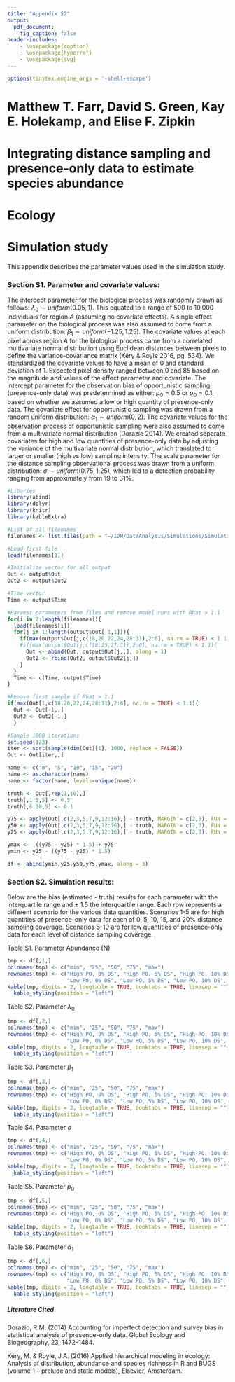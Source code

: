 ```yaml
---
title: "Appendix S2"
output: 
  pdf_document:
    fig_caption: false
header-includes:
    - \usepackage{caption}
    - \usepackage{hyperref}
    - \usepackage{svg}
---
```

\captionsetup[table]{labelformat=empty}
```r
options(tinytex.engine_args = '-shell-escape')
```
# Matthew T. Farr, David S. Green, Kay E. Holekamp, and Elise F. Zipkin

# Integrating distance sampling and presence-only data to estimate species abundance

# Ecology

\href{https://doi.org/10.5281/zenodo.3981242}{\includesvg{DOI}}

# Simulation study

This appendix describes the parameter values used in the simulation study.

### Section S1. Parameter and covariate values:

The intercept parameter for the biological process was randomly drawn as follows: $\lambda_0 \sim uniform(0.05, 1)$. This equated to a range of 500 to 10,000 individuals for region $A$ (assuming no covariate effects). A single effect parameter on the biological process was also assumed to come from a uniform distribution: $\beta_1 \sim uniform(-1.25, 1.25)$. The covariate values at each pixel across region $A$ for the biological process came from a correlated multivariate normal distribution using Euclidean distances between pixels to define the variance-covariance matrix (Kéry & Royle 2016, pg. 534). We standardized the covariate values to have a mean of 0 and standard deviation of 1. Expected pixel density ranged between 0 and 85 based on the magnitude and values of the effect parameter and covariate. The intercept parameter for the observation bias of opportunistic sampling (presence-only data) was predetermined as either: $p_0 = 0.5$ or $p_0 = 0.1$, based on whether we assumed a low or high quantity of presence-only data. The covariate effect for opportunistic sampling was drawn from a random uniform distribution: $\alpha_1 \sim uniform(0, 2)$. The covariate values for the observation process of opportunistic sampling were also assumed to come from a multivariate normal distribution (Dorazio 2014). We created separate covariates for high and low quantities of presence-only data by adjusting the variance of the multivariate normal distribution, which translated to larger or smaller (high vs low) sampling intensity. The scale parameter for the distance sampling observational process was drawn from a uniform distribution: $\sigma \sim uniform(0.75, 1.25)$, which led to a detection probability ranging from approximately from 19 to 31%.

```r
#Libaries
library(abind)
library(dplyr)
library(knitr)
library(kableExtra)

#List of all filenames
filenames <- list.files(path = "~/IDM/DataAnalysis/Simulations/SimulationOutput", pattern = "output", full.names = TRUE)

#Load first file
load(filenames[1])

#Initialize vector for all output
Out <- output$Out
Out2 <- output$Out2

#Time vector
Time <- output$Time

#Harvest parameters from files and remove model runs with Rhat > 1.1
for(i in 2:length(filenames)){
  load(filenames[i])
  for(j in 1:length(output$Out[,1,1])){
    if(max(output$Out[j,c(18,20,22,24,28:31),2:6], na.rm = TRUE) < 1.1){
    #if(max(output$Out[j,c(18:25,27:31),2:6], na.rm = TRUE) < 1.1){
      Out <- abind(Out, output$Out[j,,], along = 1)
      Out2 <- rbind(Out2, output$Out2[j,])
    }
  }
  Time <- c(Time, output$Time)
}

#Remove first sample if Rhat > 1.1
if(max(Out[1,c(18,20,22,24,28:31),2:6], na.rm = TRUE) < 1.1){
  Out <- Out[-1,,]
  Out2 <- Out2[-1,]
  }

#Sample 1000 iterations
set.seed(123)
iter <- sort(sample(dim(Out)[1], 1000, replace = FALSE))
Out <- Out[iter,,]

name <- c("0", "5", "10", "15", "20")
name <- as.character(name)
name <- factor(name, levels=unique(name))

truth <- Out[,rep(1,10),]
truth[,1:5,5] <- 0.5
truth[,6:10,5] <- 0.1

y75 <- apply(Out[,c(2,3,5,7,9,12:16),] - truth, MARGIN = c(2,3), FUN = quantile, probs = 0.75, na.rm = TRUE)
y50 <- apply(Out[,c(2,3,5,7,9,12:16),] - truth, MARGIN = c(2,3), FUN = quantile, probs = 0.5, na.rm = TRUE)
y25 <- apply(Out[,c(2,3,5,7,9,12:16),] - truth, MARGIN = c(2,3), FUN = quantile, probs = 0.25, na.rm = TRUE)

ymax <-  ((y75 - y25) * 1.5) + y75
ymin <- y25 - ((y75 - y25) * 1.5)

df <- abind(ymin,y25,y50,y75,ymax, along = 3)
```

### Section S2. Simulation results:

Below are the bias (estimated - truth) results for each parameter with the interquartile range and $\pm$ 1.5 the interquartile range. Each row represents a different scenario for the various data quantities. Scenarios 1-5 are for high quantities of presence-only data for each of 0, 5, 10, 15, and 20% distance sampling coverage. Scenarios 6-10 are for low quantities of presence-only data for each level of distance sampling coverage.

\pagebreak

Table S1. Parameter Abundance (N)
```r
tmp <- df[,1,]
colnames(tmp) <- c("min", "25", "50", "75", "max")
rownames(tmp) <- c("High PO, 0% DS", "High PO, 5% DS", "High PO, 10% DS", "High PO, 15% DS", "High PO, 20% DS",
                   "Low PO, 0% DS", "Low PO, 5% DS", "Low PO, 10% DS", "Low PO, 15% DS", "Low PO, 20% DS")
kable(tmp, digits = 2, longtable = TRUE, booktabs = TRUE, linesep = "") %>%
  kable_styling(position = "left")
```

Table S2. Parameter $\lambda_0$
```r
tmp <- df[,2,]
colnames(tmp) <- c("min", "25", "50", "75", "max")
rownames(tmp) <- c("High PO, 0% DS", "High PO, 5% DS", "High PO, 10% DS", "High PO, 15% DS", "High PO, 20% DS",
                   "Low PO, 0% DS", "Low PO, 5% DS", "Low PO, 10% DS", "Low PO, 15% DS", "Low PO, 20% DS")
kable(tmp, digits = 2, longtable = TRUE, booktabs = TRUE, linesep = "") %>%
  kable_styling(position = "left") 
```

Table S3. Parameter $\beta_1$
```r
tmp <- df[,3,]
colnames(tmp) <- c("min", "25", "50", "75", "max")
rownames(tmp) <- c("High PO, 0% DS", "High PO, 5% DS", "High PO, 10% DS", "High PO, 15% DS", "High PO, 20% DS",
                   "Low PO, 0% DS", "Low PO, 5% DS", "Low PO, 10% DS", "Low PO, 15% DS", "Low PO, 20% DS")
kable(tmp, digits = 2, longtable = TRUE, booktabs = TRUE, linesep = "") %>%
  kable_styling(position = "left")
```

\pagebreak

Table S4. Parameter $\sigma$
```r
tmp <- df[,4,]
colnames(tmp) <- c("min", "25", "50", "75", "max")
rownames(tmp) <- c("High PO, 0% DS", "High PO, 5% DS", "High PO, 10% DS", "High PO, 15% DS", "High PO, 20% DS",
                   "Low PO, 0% DS", "Low PO, 5% DS", "Low PO, 10% DS", "Low PO, 15% DS", "Low PO, 20% DS")
kable(tmp, digits = 2, longtable = TRUE, booktabs = TRUE, linesep = "") %>%
  kable_styling(position = "left")
```

Table S5. Parameter $p_0$
```r
tmp <- df[,5,]
colnames(tmp) <- c("min", "25", "50", "75", "max")
rownames(tmp) <- c("High PO, 0% DS", "High PO, 5% DS", "High PO, 10% DS", "High PO, 15% DS", "High PO, 20% DS",
                   "Low PO, 0% DS", "Low PO, 5% DS", "Low PO, 10% DS", "Low PO, 15% DS", "Low PO, 20% DS")
kable(tmp, digits = 2, longtable = TRUE, booktabs = TRUE, linesep = "") %>%
  kable_styling(position = "left")
```

Table S6. Parameter $\alpha_1$
```r
tmp <- df[,6,]
colnames(tmp) <- c("min", "25", "50", "75", "max")
rownames(tmp) <- c("High PO, 0% DS", "High PO, 5% DS", "High PO, 10% DS", "High PO, 15% DS", "High PO, 20% DS",
                   "Low PO, 0% DS", "Low PO, 5% DS", "Low PO, 10% DS", "Low PO, 15% DS", "Low PO, 20% DS")
kable(tmp, digits = 2, longtable = TRUE, booktabs = TRUE, linesep = "") %>%
  kable_styling(position = "left") 
```

##### Literature Cited
Dorazio, R.M. (2014) Accounting for imperfect detection and survey bias in statistical analysis of presence-only data. Global Ecology and Biogeography, 23, 1472–1484.

Kéry, M. & Royle, J.A. (2016) Applied hierarchical modeling in ecology: Analysis of distribution, abundance and species richness in R and BUGS (volume 1 – prelude and static models), Elsevier, Amsterdam.